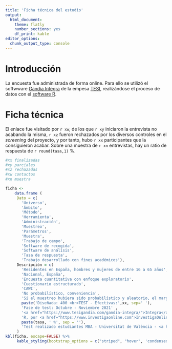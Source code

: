 ```yaml
---
title: 'Ficha técnica del estudio'
output: 
  html_document: 
    theme: flatly
    number_sections: yes
    df_print: kable
editor_options: 
  chunk_output_type: console
---
```


# Introducción

La encuesta fue administrada de forma online. Para ello se utilizó el softwware [Gandia Integra](https://www.tesigandia.com/gandia-integra/) de la
empesa [TESI](https://www.tesigandia.com), realizándose el proceso de datos con el [software R](https://www.r-project.org/).

# Ficha técnica

El enlace fue visitado por `r xw`, de los que `r xy` iniciaron la entrevista no acabando la misma, `r xz` fueron rechazados por los diversos controles
en el *screening* del proyecto, y por tanto, hubo `r xx` participantes que la consiguieron acabar. Sobre una muestra de `r xn` entrevistas, hay un
ratio de respuesta de `r round(tasa,1)` %.

```r
#xx finalizadas
#xy parciales
#xz rechazadas
#xw contactos
#xn muestra

ficha <-
    data.frame (
     Dato = c(
       'Universo',
       'Ámbito',
       'Método',
       'Herramienta',
       'Administración',
       'Muestreo',
       'Parámetros',
       'Muestra',
       'Trabajo de campo',
       'Software de recogida',
       'Software de análisis',
       'Tasa de respuesta',
       'Trabajo desarrollado con fines académicos'),
     Descripción = c(
       'Residentes en España, hombres y mujeres de entre 16 a 65 años',
       'Nacional, España',
       'Encuesta cuantitativa con enfoque exploratorio',
       'Cuestionario estructurado',
       'CAWI',
       'No probabilístico, conveniencia',
       'Si el muestreo hubiera sido probabilístico y aleatorio, el margen de confianza hubiera sido de 95,45% y el error del 5% en un supuesto de máxima indeterminación [p=q=50%]',
       paste('Diseñada: 400 <br>TEST - Efectivas:',xx, sep=' '),
       'Fase de test: Octubre - Noviembre 2021' ,
       '<a href="https://www.tesigandia.com/gandia-integra/">Integra</a>, un producto de <a href="https://www.tesigandia.com">TESI, SL</a>',
       'R, por <a href="https://www.investigaonline.com">InvestigaOnline.com</a>',
       paste(tasa, ' %', sep = ''),
       'Test realizado estudiantes MBA - Universitat de València - <a href="https://www.investigaonline.com">InvestigaOnline.com</a><br>Ola 1 realizada por contactos en redes sociales de los estudiantes de ADE Universidad Católica de Valencia (asignatura Plan de Marketing) y estudiantes del Máster de marketing e Investigación de Mercados.')
     )
kbl(ficha, escape=FALSE) %>% 
     kable_styling(bootstrap_options = c("striped", "hover", 'condensed'), full_width = F)
```
